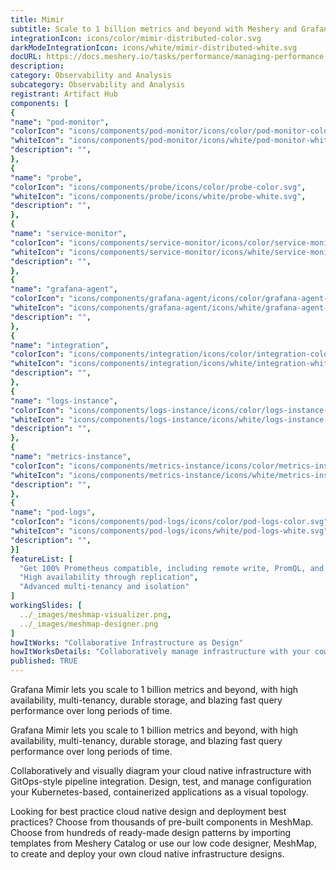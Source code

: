 ```yaml
---
title: Mimir
subtitle: Scale to 1 billion metrics and beyond with Meshery and Grafana Mimir
integrationIcon: icons/color/mimir-distributed-color.svg
darkModeIntegrationIcon: icons/white/mimir-distributed-white.svg
docURL: https://docs.meshery.io/tasks/performance/managing-performance
description: 
category: Observability and Analysis
subcategory: Observability and Analysis
registrant: Artifact Hub
components: [
{
"name": "pod-monitor",
"colorIcon": "icons/components/pod-monitor/icons/color/pod-monitor-color.svg",
"whiteIcon": "icons/components/pod-monitor/icons/white/pod-monitor-white.svg",
"description": "",
},
{
"name": "probe",
"colorIcon": "icons/components/probe/icons/color/probe-color.svg",
"whiteIcon": "icons/components/probe/icons/white/probe-white.svg",
"description": "",
},
{
"name": "service-monitor",
"colorIcon": "icons/components/service-monitor/icons/color/service-monitor-color.svg",
"whiteIcon": "icons/components/service-monitor/icons/white/service-monitor-white.svg",
"description": "",
},
{
"name": "grafana-agent",
"colorIcon": "icons/components/grafana-agent/icons/color/grafana-agent-color.svg",
"whiteIcon": "icons/components/grafana-agent/icons/white/grafana-agent-white.svg",
"description": "",
},
{
"name": "integration",
"colorIcon": "icons/components/integration/icons/color/integration-color.svg",
"whiteIcon": "icons/components/integration/icons/white/integration-white.svg",
"description": "",
},
{
"name": "logs-instance",
"colorIcon": "icons/components/logs-instance/icons/color/logs-instance-color.svg",
"whiteIcon": "icons/components/logs-instance/icons/white/logs-instance-white.svg",
"description": "",
},
{
"name": "metrics-instance",
"colorIcon": "icons/components/metrics-instance/icons/color/metrics-instance-color.svg",
"whiteIcon": "icons/components/metrics-instance/icons/white/metrics-instance-white.svg",
"description": "",
},
{
"name": "pod-logs",
"colorIcon": "icons/components/pod-logs/icons/color/pod-logs-color.svg",
"whiteIcon": "icons/components/pod-logs/icons/white/pod-logs-white.svg",
"description": "",
}]
featureList: [
  "Get 100% Prometheus compatible, including remote write, PromQL, and alerting",
  "High availability through replication",
  "Advanced multi-tenancy and isolation"
]
workingSlides: [
  ../_images/meshmap-visualizer.png,
  ../_images/meshmap-designer.png
]
howItWorks: "Collaborative Infrastructure as Design"
howItWorksDetails: "Collaboratively manage infrastructure with your coworkers synchronously sharing the same designs."
published: TRUE
---
```


<p>
  Grafana Mimir lets you scale to 1 billion metrics and beyond, with high availability,
  multi-tenancy, durable storage, and blazing fast query performance over long periods of time.
</p>
<p>
  Grafana Mimir lets you scale to 1 billion metrics and beyond, with high availability,
  multi-tenancy, durable storage, and blazing fast query performance over long periods of time.
</p>
<p>
  Collaboratively and visually diagram your cloud native infrastructure with GitOps-style pipeline
  integration. Design, test, and manage configuration your Kubernetes-based, containerized
  applications as a visual topology.
</p>
<p>
  Looking for best practice cloud native design and deployment best practices? Choose from thousands
  of pre-built components in MeshMap. Choose from hundreds of ready-made design patterns by
  importing templates from Meshery Catalog or use our low code designer, MeshMap, to create and
  deploy your own cloud native infrastructure designs.
</p>
